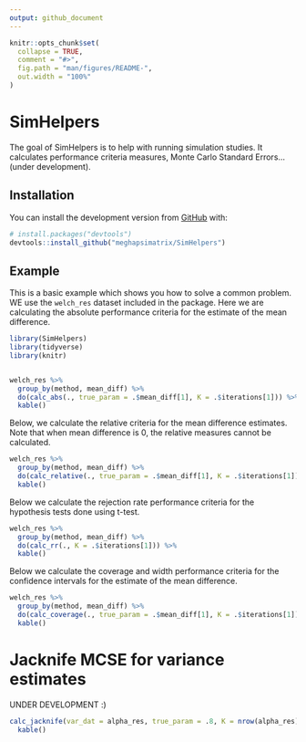 ```yaml
---
output: github_document
---
```


<!-- README.md is generated from README.Rmd. Please edit that file -->

```r
knitr::opts_chunk$set(
  collapse = TRUE,
  comment = "#>",
  fig.path = "man/figures/README-",
  out.width = "100%"
)
```

# SimHelpers

<!-- badges: start -->
<!-- badges: end -->

The goal of SimHelpers is to help with running simulation studies. It calculates performance criteria measures, Monte Carlo Standard Errors...(under development).

## Installation

You can install the development version from [GitHub](https://github.com/) with:

``` r
# install.packages("devtools")
devtools::install_github("meghapsimatrix/SimHelpers")
```
## Example

This is a basic example which shows you how to solve a common problem. WE use the `welch_res` dataset included in the package. Here we are calculating the absolute performance criteria for the estimate of the mean difference. 


```r
library(SimHelpers)
library(tidyverse)
library(knitr)


welch_res %>%
  group_by(method, mean_diff) %>%
  do(calc_abs(., true_param = .$mean_diff[1], K = .$iterations[1])) %>%
  kable()
```

Below, we calculate the relative criteria for the mean difference estimates. Note that when mean difference is 0, the relative measures cannot be calculated. 

```r
welch_res %>%
  group_by(method, mean_diff) %>%
  do(calc_relative(., true_param = .$mean_diff[1], K = .$iterations[1])) %>%
  kable()

```


Below we calculate the rejection rate performance criteria for the hypothesis tests done using t-test.  

```r
welch_res %>%
  group_by(method, mean_diff) %>%
  do(calc_rr(., K = .$iterations[1])) %>%
  kable()
```


Below we calculate the coverage and width performance criteria for the confidence intervals for the estimate of the mean difference.

```r
welch_res %>%
  group_by(method, mean_diff) %>%
  do(calc_coverage(., true_param = .$mean_diff[1], K = .$iterations[1])) %>%
  kable()
```


# Jacknife MCSE for variance estimates

UNDER DEVELOPMENT :) 

```r
calc_jacknife(var_dat = alpha_res, true_param = .8, K = nrow(alpha_res)) %>%
  kable()
```

